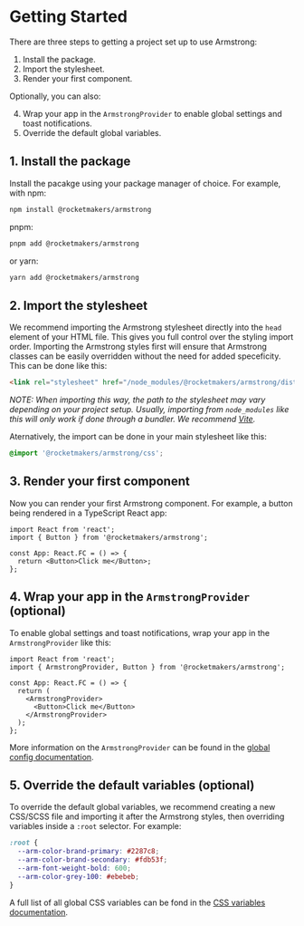 
<Meta title="Introduction/Getting Started" />

# Getting Started

There are three steps to getting a project set up to use Armstrong:

1. Install the package.
2. Import the stylesheet.
3. Render your first component.

Optionally, you can also:

4. Wrap your app in the `ArmstrongProvider` to enable global settings and toast notifications.
5. Override the default global variables.

## 1. Install the package

Install the pacakge using your package manager of choice. For example, with npm:

```bash
npm install @rocketmakers/armstrong
```

pnpm:

```bash
pnpm add @rocketmakers/armstrong
```

or yarn:

```bash
yarn add @rocketmakers/armstrong
```

## 2. Import the stylesheet

We recommend importing the Armstrong stylesheet directly into the `head` element of your HTML file. This gives you full control over the styling import order. Importing the Armstrong styles first will ensure that Armstrong classes can be easily overridden without the need for added speceficity. This can be done like this:

```html
<link rel="stylesheet" href="/node_modules/@rocketmakers/armstrong/dist/style.css" />
```

*NOTE: When importing this way, the path to the stylesheet may vary depending on your project setup. Usually, importing from `node_modules` like this will only work if done through a bundler. We recommend [Vite](https://vitejs.dev).*

Aternatively, the import can be done in your main stylesheet like this:

```css
@import '@rocketmakers/armstrong/css';
```

## 3. Render your first component

Now you can render your first Armstrong component. For example, a button being rendered in a TypeScript React app:

```tsx
import React from 'react';
import { Button } from '@rocketmakers/armstrong';

const App: React.FC = () => {
  return <Button>Click me</Button>;
};
```

## 4. Wrap your app in the `ArmstrongProvider` (optional)

To enable global settings and toast notifications, wrap your app in the `ArmstrongProvider` like this:

```tsx
import React from 'react';
import { ArmstrongProvider, Button } from '@rocketmakers/armstrong';

const App: React.FC = () => {
  return (
    <ArmstrongProvider>
      <Button>Click me</Button>
    </ArmstrongProvider>
  );
};
```

More information on the `ArmstrongProvider` can be found in the [global config documentation](/docs/config-global-config--docs).

## 5. Override the default variables (optional)

To override the default global variables, we recommend creating a new CSS/SCSS file and importing it after the Armstrong styles, then overriding variables inside a `:root` selector. For example:

```css
:root {
  --arm-color-brand-primary: #2287c8;
  --arm-color-brand-secondary: #fdb53f;
  --arm-font-weight-bold: 600;
  --arm-color-grey-100: #ebebeb;
}
```

A full list of all global CSS variables can be fond in the [CSS variables documentation](/docs/introduction-css-variables--docs).
